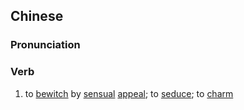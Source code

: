 {{also|蛊媚}}
==Chinese==
{{zh-forms|s=蛊媚}}

===Pronunciation===
{{zh-pron
|m=gǔmèi,yěmèi,2nb=literary variant
|c=gu2 mei6
|cat=v
}}

===Verb===
{{zh-verb}}

# {{lb|zh|literary}} to [[bewitch]] by [[sensual]] [[appeal]]; to [[seduce]]; to [[charm]]